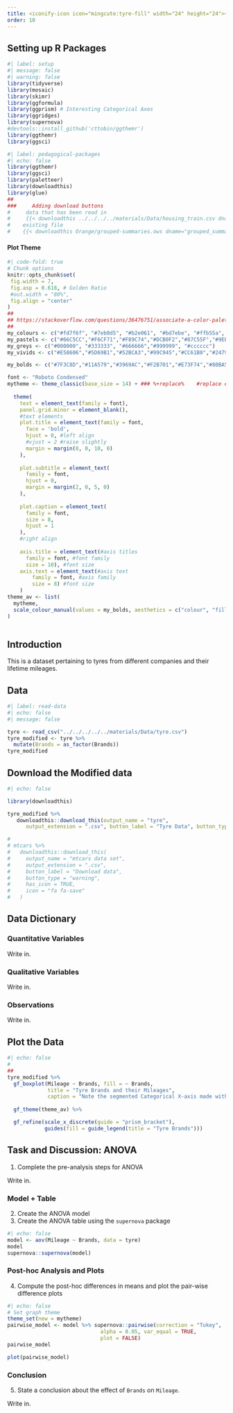 ```yaml
---
title: <iconify-icon icon="mingcute:tyre-fill" width="24" height="24"></iconify-icon> ANOVA - Tyre Brands and Mileage
order: 10
---
```


## Setting up R Packages

```r
#| label: setup
#| message: false
#| warning: false
library(tidyverse)
library(mosaic)
library(skimr)
library(ggformula)
library(ggprism) # Interesting Categorical Axes
library(ggridges)
library(supernova)
#devtools::install_github('cttobin/ggthemr')
library(ggthemr)
library(ggsci)

```


```r
#| label: pedagogical-packages
#| echo: false
library(ggthemr)
library(ggsci)
library(paletteer)
library(downloadthis)
library(glue)
##
###     Adding download buttons
#     data that has been read in
#     {{< downloadthis ../../../../materials/Data/housing_train.csv dname="house_prices" label="Download the House Prices Dataset" icon="database-fill-down" type="info" >}}
#    existing file
#    {{< downloadthis Orange/grouped-summaries.ows dname="grouped_summaries" label="Download the Orange Workflow" icon="database-fill-down" type="info" >}} 


```

#### Plot Theme
```r
#| code-fold: true
# Chunk options
knitr::opts_chunk$set(
 fig.width = 7,
 fig.asp = 0.618, # Golden Ratio
 #out.width = "80%",
 fig.align = "center"
)
##
## https://stackoverflow.com/questions/36476751/associate-a-color-palette-with-ggplot2-theme
## 
my_colours <- c("#fd7f6f", "#7eb0d5", "#b2e061", "#bd7ebe", "#ffb55a", "#ffee65", "#beb9db", "#fdcce5", "#8bd3c7")
my_pastels <- c("#66C5CC","#F6CF71","#F89C74","#DCB0F2","#87C55F","#9EB9F3","#FE88B1","#C9DB74","#8BE0A4","#B497E7","#D3B484","#B3B3B3")
my_greys <- c("#000000", "#333333", "#666666","#999999", "#cccccc")
my_vivids <- c("#E58606","#5D69B1","#52BCA3","#99C945","#CC61B0","#24796C","#DAA51B","#2F8AC4","#764E9F","#ED645A","#CC3A8E","#A5AA99")

my_bolds <- c("#7F3C8D","#11A579","#3969AC","#F2B701","#E73F74","#80BA5A","#E68310","#008695","#CF1C90","#f97b72","#4b4b8f","#A5AA99")

font <- "Roboto Condensed"
mytheme <- theme_classic(base_size = 14) + ### %+replace%    #replace elements we want to change
  
  theme(
    text = element_text(family = font),
    panel.grid.minor = element_blank(),
    #text elements
    plot.title = element_text(family = font,
      face = 'bold',
      hjust = 0, #left align
      #vjust = 2 #raise slightly
      margin = margin(0, 0, 10, 0)
    ),
    
    plot.subtitle = element_text(
      family = font,
      hjust = 0,
      margin = margin(2, 0, 5, 0)
    ),
    
    plot.caption = element_text(
      family = font,
      size = 8,
      hjust = 1
    ),
    #right align
    
    axis.title = element_text(#axis titles
      family = font, #font family
      size = 10), #font size
    axis.text = element_text(#axis text
        family = font, #axis family
        size = 8) #font size
    )
theme_av <- list(
  mytheme,
  scale_colour_manual(values = my_bolds, aesthetics = c("colour", "fill"))
)
  
```


## Introduction

This is a dataset pertaining to tyres from different companies and their lifetime mileages.

## Data

```r
#| label: read-data
#| echo: false
#| message: false

tyre <- read_csv("../../../../../materials/Data/tyre.csv")
tyre_modified <- tyre %>% 
  mutate(Brands = as_factor(Brands))
tyre_modified
```

## Download the Modified data

```r
#| echo: false

library(downloadthis)

tyre_modified %>% 
   downloadthis::download_this(output_name = "tyre", 
      output_extension = ".csv", button_label = "Tyre Data", button_type = "default", icon = "fa fa-save")

# 
# mtcars %>%
#   downloadthis::download_this(
#     output_name = "mtcars data set",
#     output_extension = ".csv",
#     button_label = "Download data",
#     button_type = "warning",
#     has_icon = TRUE,
#     icon = "fa fa-save"
#   )
```
## Data Dictionary
::: callout-note
### Quantitative Variables
Write in.

:::

::: callout-note
### Qualitative Variables
Write in.

:::

::: callout-note
### Observations
Write in.

:::


## Plot the Data

```r
#| echo: false
#
##
tyre_modified %>% 
  gf_boxplot(Mileage ~ Brands, fill = ~ Brands,
             title = "Tyre Brands and their Mileages",
             caption = "Note the segmented Categorical X-axis made with ggprism") %>% 
  
  gf_theme(theme_av) %>% 

  gf_refine(scale_x_discrete(guide = "prism_bracket"),
            guides(fill = guide_legend(title = "Tyre Brands")))
```

## Task and Discussion: ANOVA
1. Complete the pre-analysis steps for ANOVA

Write in. 

### Model + Table

2. Create the ANOVA model
3. Create the ANOVA table using the `supernova` package

```r
#| echo: false
model <- aov(Mileage ~ Brands, data = tyre)
model
supernova::supernova(model)
```


### Post-hoc Analysis and Plots

4. Compute the post-hoc differences in means and plot the pair-wise difference plots

```r
#| echo: false
# Set graph theme
theme_set(new = mytheme)
pairwise_model <- model %>% supernova::pairwise(correction = "Tukey", 
                              alpha = 0.05, var_equal = TRUE, 
                              plot = FALSE) 
pairwise_model

plot(pairwise_model)

```


### Conclusion
5. State a conclusion about the effect of `Brands` on `Mileage`.

Write in. 
